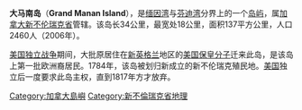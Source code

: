 '''大马南岛'''（'''Grand Manan Island'''），是[[缅因湾|缅因湾]]与[[芬迪湾|芬迪湾]]分界上的一个[[岛屿|岛屿]]，属[[加拿大|加拿大]][[新不伦瑞克省|新不伦瑞克省]]管辖。该岛长34公里，最宽处18公里，面积137平方公里，人口2460人（2006年）。

[[美国独立战争|美国独立战争]]期间，大批原居住在[[新英格兰|新英格兰]]地区的[[美国保皇分子|美国保皇分子]]迁来此岛，是该岛上第一批欧洲裔居民。1784年，该岛被划归新成立的新不伦瑞克殖民地。[[美国|美国]]独立后一度要求此岛主权，直到1817年方才放弃。

{{coord|44|42|N|66|48|W|region:CA_type:isle|name=Grand Manan Island|display=title}}

{{DEFAULTSORT:Grand Manan}}
[[Category:加拿大島嶼|Category:加拿大島嶼]]
[[Category:新不倫瑞克省地理|Category:新不倫瑞克省地理]]